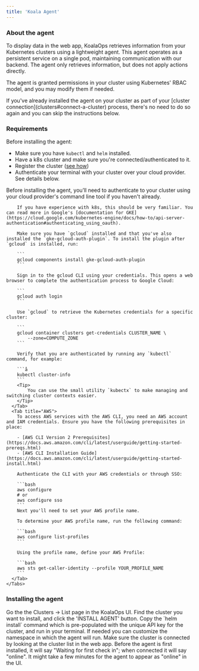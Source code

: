 ```yaml
---
title: 'Koala Agent'
---
```


### About the agent

To display data in the web app, KoalaOps retrieves information from your Kubernetes clusters using a lightweight agent. This agent operates as a persistent service on a single pod, maintaining communication with our backend. The agent only retrieves information, but does not apply actions directly. 

The agent is granted permissions in your cluster using Kubernetes' RBAC model, and you may modify them if needed.

<Info>
If you've already installed the agent on your cluster as part of your [cluster connection](clusters#connect-a-cluster) process, there's no need to do so again and you can skip the instructions below. 
</Info>

### Requirements

Before installing the agent:

- Make sure you have `kubectl` and `helm` installed.
- Have a k8s cluster and make sure you're connected/authenticated to it.
- Register the cluster ([see how](clusters))
- Authenticate your terminal with your cluster over your cloud provider. See details below.  

<Note>
Before installing the agent, you’ll need to authenticate to your cluster using your cloud provider's command line tool if you haven't already.

<Accordion title="Cluster Authentication Instructions">
    <Tabs>
      <Tab title="GCP">

        If you have experience with k8s, this should be very familiar. You can read more in Google's [documentation for GKE](https://cloud.google.com/kubernetes-engine/docs/how-to/api-server-authentication#authenticating_using_oauth).

        Make sure you have `gcloud` installed and that you've also installed the `gke-gcloud-auth-plugin`. To install the plugin after `gcloud` is installed, run:

        ```
        gcloud components install gke-gcloud-auth-plugin
        ```

        Sign in to the gcloud CLI using your credentials. This opens a web browser to complete the authentication process to Google Cloud:

        ```
        gcloud auth login
        ```

        Use `gcloud` to retrieve the Kubernetes credentials for a specific cluster:

        ```
        gcloud container clusters get-credentials CLUSTER_NAME \
            --zone=COMPUTE_ZONE
        ```

        Verify that you are authenticated by running any `kubectl` command, for example:

        ```å
        kubectl cluster-info
        ```
        <Tip>
            You can use the small utility `kubectx` to make managing and switching cluster contexts easier.
        </Tip>
      </Tab>
      <Tab title="AWS">
        To access AWS services with the AWS CLI, you need an AWS account and IAM credentials. Ensure you have the following prerequisites in place:

        - [AWS CLI Version 2 Prerequisites](https://docs.aws.amazon.com/cli/latest/userguide/getting-started-prereqs.html)
        - [AWS CLI Installation Guide](https://docs.aws.amazon.com/cli/latest/userguide/getting-started-install.html)

        Authenticate the CLI with your AWS credentials or through SSO:

        ```bash
        aws configure
        # or
        aws configure sso
        ```
        Next you'll need to set your AWS profile name. 

        To determine your AWS profile name, run the following command:

        ```bash
        aws configure list-profiles
        ```

        Using the profile name, define your AWS Profile:

        ```bash
        aws sts get-caller-identity --profile YOUR_PROFILE_NAME
        ```
      </Tab>
    </Tabs>
</Accordion>
</Note>

### Installing the agent

<Steps>
  <Step>
    Go the the Clusters -> List page in the KoalaOps UI.
  </Step>
  <Step>
    Find the cluster you want to install, and click the 'INSTALL AGENT' button.
  </Step>
  <Step>
    Copy the `helm install` command which is pre-populated with the unique API key for the cluster, and run in your terminal. If needed you can customize the namespace in which the agent will run.
  </Step>
    <Step>
    Make sure the cluster is connected by looking at the cluster list in the web app. Before the agent is first installed, it will say "Waiting for first check in"; when connected it will say "online". It might take a few minutes for the agent to appear as "online" in the UI.
  </Step>
</Steps>